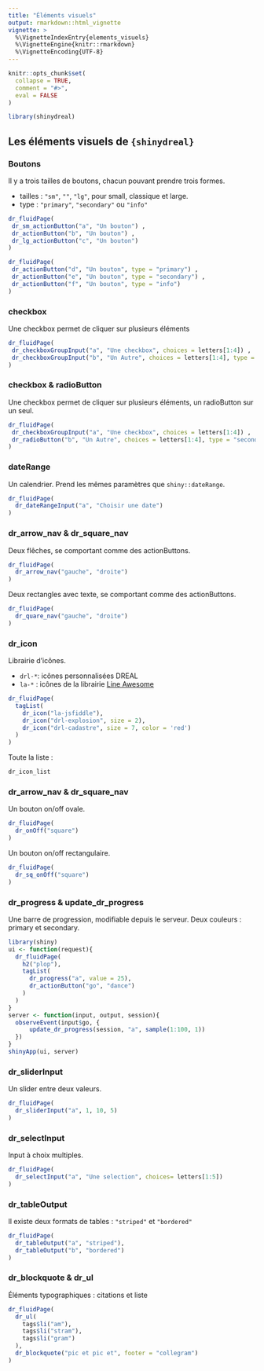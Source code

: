 ```yaml
---
title: "Éléments visuels"
output: rmarkdown::html_vignette
vignette: >
  %\VignetteIndexEntry{elements_visuels}
  %\VignetteEngine{knitr::rmarkdown}
  %\VignetteEncoding{UTF-8}
---
```


```r
knitr::opts_chunk$set(
  collapse = TRUE,
  comment = "#>", 
  eval = FALSE
)
```

```r
library(shinydreal)
```

## Les éléments visuels de `{shinydreal}`

### Boutons 

Il y a trois tailles de boutons, chacun pouvant prendre trois formes. 

+ tailles : `"sm"`, `""`, `"lg"`, pour small, classique et large. 
+ type : `"primary"`, `"secondary"` ou `"info"`

```r
dr_fluidPage(
 dr_sm_actionButton("a", "Un bouton") ,
 dr_actionButton("b", "Un bouton") ,
 dr_lg_actionButton("c", "Un bouton")
)

dr_fluidPage(
 dr_actionButton("d", "Un bouton", type = "primary") ,
 dr_actionButton("e", "Un bouton", type = "secondary") ,
 dr_actionButton("f", "Un bouton", type = "info")
)
```

### checkbox

Une checkbox permet de cliquer sur plusieurs éléments

```r
dr_fluidPage(
 dr_checkboxGroupInput("a", "Une checkbox", choices = letters[1:4]) ,
 dr_checkboxGroupInput("b", "Un Autre", choices = letters[1:4], type = "secondary")
)
```

### checkbox & radioButton

Une checkbox permet de cliquer sur plusieurs éléments, un radioButton sur un seul.

```r
dr_fluidPage(
 dr_checkboxGroupInput("a", "Une checkbox", choices = letters[1:4]) ,
 dr_radioButton("b", "Un Autre", choices = letters[1:4], type = "secondary")
)
```

### dateRange

Un calendrier. Prend les mêmes paramètres que `shiny::dateRange`.

```r
dr_fluidPage(
  dr_dateRangeInput("a", "Choisir une date")
)
```

### dr_arrow_nav & dr_square_nav

Deux flêches, se comportant comme des actionButtons. 

```r
dr_fluidPage(
  dr_arrow_nav("gauche", "droite")
)
```

Deux rectangles avec texte, se comportant comme des actionButtons. 

```r
dr_fluidPage(
  dr_quare_nav("gauche", "droite")
)
```

### dr_icon

Librairie d'icônes.

+ `drl-*`: icônes personnalisées DREAL
+ `la-*` : icônes de la librairie [Line Awesome](https://icones8.fr/line-awesome)

```r
dr_fluidPage(
  tagList(
    dr_icon("la-jsfiddle"),
    dr_icon("drl-explosion", size = 2),
    dr_icon("drl-cadastre", size = 7, color = 'red')
  )
)
```

Toute la liste : 

```r
dr_icon_list
```

### dr_arrow_nav & dr_square_nav

Un bouton on/off ovale.

```r
dr_fluidPage(
  dr_onOff("square")
)
```

Un bouton on/off rectangulaire.

```r
dr_fluidPage(
  dr_sq_onOff("square")
)
```

### dr_progress & update_dr_progress

Une barre de progression, modifiable depuis le serveur. Deux couleurs : primary et secondary.

```r
library(shiny)
ui <- function(request){
  dr_fluidPage(
    h2("plop"),
    tagList(
      dr_progress("a", value = 25), 
      dr_actionButton("go", "dance")
    )
  )
}
server <- function(input, output, session){
  observeEvent(input$go, {
      update_dr_progress(session, "a", sample(1:100, 1)) 
  })
}
shinyApp(ui, server)
```

### dr_sliderInput

Un slider entre deux valeurs. 

```r
dr_fluidPage(
  dr_sliderInput("a", 1, 10, 5)
)
```

### dr_selectInput

Input à choix multiples.

```r
dr_fluidPage(
  dr_selectInput("a", "Une selection", choices= letters[1:5])
)
```

### dr_tableOutput

Il existe deux formats de tables : `"striped"` et `"bordered"`

```r
dr_fluidPage(
  dr_tableOutput("a", "striped"),
  dr_tableOutput("b", "bordered")
)
```

### dr_blockquote & dr_ul

Éléments typographiques : citations et liste 

```r
dr_fluidPage(
  dr_ul(
    tags$li("am"),
    tags$li("stram"),
    tags$li("gram")
  ),
  dr_blockquote("pic et pic et", footer = "collegram")
)
```

